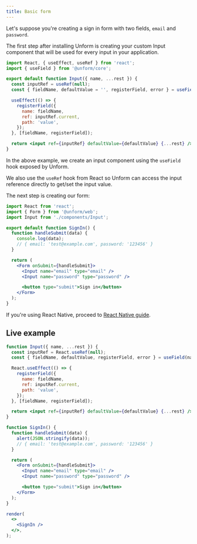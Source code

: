 ```yaml
---
title: Basic form
---
```


Let's suppose you're creating a sign in form with two fields, `email` and `password`.

The first step after installing Unform is creating your custom Input component that will be used for every input in your application.

```jsx title=components/Input.js lineNumbers=true
import React, { useEffect, useRef } from 'react';
import { useField } from '@unform/core';

export default function Input({ name, ...rest }) {
  const inputRef = useRef(null);
  const { fieldName, defaultValue = '', registerField, error } = useField(name);

  useEffect(() => {
    registerField({
      name: fieldName,
      ref: inputRef.current,
      path: 'value',
    });
  }, [fieldName, registerField]);

  return <input ref={inputRef} defaultValue={defaultValue} {...rest} />;
}
```

In the above example, we create an input component using the `useField` hook exposed by Unform.

We also use the `useRef` hook from React so Unform can access the input reference directly to get/set the input value.

The next step is creating our form:

```jsx title=SignIn.js lineNumbers=true
import React from 'react';
import { Form } from '@unform/web';
import Input from './components/Input';

export default function SignIn() {
  function handleSubmit(data) {
    console.log(data);
    // { email: 'test@example.com', password: '123456' }
  }

  return (
    <Form onSubmit={handleSubmit}>
      <Input name="email" type="email" />
      <Input name="password" type="password" />

      <button type="submit">Sign in</button>
    </Form>
  );
}
```

If you're using React Native, proceed to [React Native guide](/guides/react-native).

## Live example

```jsx live=true
function Input({ name, ...rest }) {
  const inputRef = React.useRef(null);
  const { fieldName, defaultValue, registerField, error } = useField(name);

  React.useEffect(() => {
    registerField({
      name: fieldName,
      ref: inputRef.current,
      path: 'value',
    });
  }, [fieldName, registerField]);

  return <input ref={inputRef} defaultValue={defaultValue} {...rest} />;
}

function SignIn() {
  function handleSubmit(data) {
    alert(JSON.stringify(data));
    // { email: 'test@example.com', password: '123456' }
  }

  return (
    <Form onSubmit={handleSubmit}>
      <Input name="email" type="email" />
      <Input name="password" type="password" />

      <button type="submit">Sign in</button>
    </Form>
  );
}

render(
  <>
    <SignIn />
  </>,
);
```
